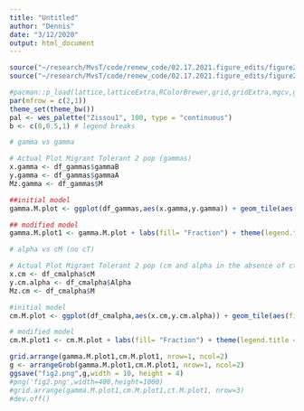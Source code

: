 ```yaml
---
title: "Untitled"
author: "Dennis"
date: "3/12/2020"
output: html_document
---
```


```r
source("~/research/MvsT/code/renew_code/02.17.2021.figure_edits/figure2/gammas_only_cm.R")
source("~/research/MvsT/code/renew_code/02.17.2021.figure_edits/figure2/alpha_only_cm.R")
```

```r
#pacman::p_load(lattice,latticeExtra,RColorBrewer,grid,gridExtra,mgcv,ggplot2,reshape2,scales,wesanderson,ggcorrplot,tidyr)
par(mfrow = c(2,1))
theme_set(theme_bw())
pal <- wes_palette("Zissou1", 100, type = "continuous")
b <- c(0,0.5,1) # legend breaks

# gamma vs gamma 

# Actual Plot Migrant Tolerant 2 pop (gammas)
x.gamma <- df_gammas$gammaB
y.gamma <- df_gammas$gammaA
Mz.gamma <- df_gammas$M

##initial model
gamma.M.plot <- ggplot(df_gammas,aes(x.gamma,y.gamma)) + geom_tile(aes(fill=Mz.gamma),interpolate = TRUE) + xlab(expression(paste("Gamma B",~(gamma[B])))) + ylab(expression(paste("Gamma A",~(gamma[A]))))

## modified model
gamma.M.plot1 <- gamma.M.plot + labs(fill= "Fraction") + theme(legend.title = element_text(size = 9),legend.text = element_text(size=6)) + ggtitle(expression(paste((a)~~~gamma[A]~vs~gamma[B]))) + scale_fill_gradientn(colors=pal,limits=c(0,1),breaks=b,labels=format(b)) + scale_x_continuous(expand = c(0, 0)) + scale_y_continuous(expand = c(0, 0))

# alpha vs cM (no cT)

# Actual Plot Migrant Tolerant 2 pop (cm and alpha in the absence of ct)
x.cm <- df_cmalpha$cM
y.cm.alpha <- df_cmalpha$Alpha
Mz.cm <- df_cmalpha$M

#initial model
cm.M.plot <- ggplot(df_cmalpha,aes(x.cm,y.cm.alpha)) + geom_tile(aes(fill=Mz.cm),interpolate = TRUE) + xlab(expression(paste("Fecundity cost of migration",~(c[M])))) + ylab(expression(paste("Infection cost",~(alpha))))

# modified model
cm.M.plot1 <- cm.M.plot + labs(fill= "Fraction") + theme(legend.title = element_text(size = 9),legend.text = element_text(size=6)) + ggtitle(expression(paste((b)~~~alpha~vs~c[M]))) + scale_fill_gradientn(colors=pal,limits=c(0,1),breaks=b,labels=format(b)) + scale_x_continuous(expand = c(0, 0)) + scale_y_continuous(expand = c(0, 0))
```

```r
grid.arrange(gamma.M.plot1,cm.M.plot1, nrow=1, ncol=2)
g <- arrangeGrob(gamma.M.plot1,cm.M.plot1, nrow=1, ncol=2)
ggsave("fig2.png",g,width = 10, height = 4)
#png('fig2.png',width=400,height=1000)
#grid.arrange(gamma.M.plot1,cm.M.plot1,ct.M.plot1, nrow=3)
#dev.off()
```

